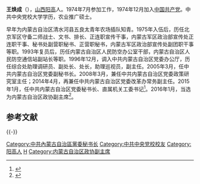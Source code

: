 '''王焕成'''（{{bd|1956年|9月||catIdx=F符}}），[[山西|山西]][[阳高|阳高]]人。1974年7月参加工作，1974年12月加入[[中国共产党|中国共产党]]。中共中央党校大学学历，农业推广硕士。

早年为内蒙古自治区清水河县五良太青年农场插队知青。1975年入伍后，历任北京军区守备二师战士、文书、排长、正连职宣传干事，内蒙古军区政治部宣传处正连职干事、秘书处副营职秘书、正营职秘书，内蒙古军区政治部宣传处副团职干事等职。1993年复员后，历任内蒙古自治区人民防空办公室干部，内蒙古自治区人民防空通信站副站长等职。1996年12月，调入中共内蒙古自治区党委办公厅，历任综合处助理调研员、副处长、处长，助理巡视员，副主任。2005年3月，任中共内蒙古自治区党委副秘书长。2008年3月，兼任中共内蒙古自治区党委政策研究室主任；2014年4月，再兼任中共内蒙古自治区党委改革办常务副主任。2015年1月，任中共内蒙古自治区党委秘书长、直属机关工委书记<ref>{{cite web|url=http://www.thepaper.cn/newsDetail_forward_1308171|publisher=澎湃新闻社|accessdate=2015-03-05|title=王焕承终获“扶正”，此前任内蒙古自治区党委副秘书长十年|archive-date=2015-03-17|archive-url=https://web.archive.org/web/20150317015447/http://www.thepaper.cn/newsDetail_forward_1308171|dead-url=no}}</ref>。2016年1月，当选为内蒙古自治区政协副主席<ref>{{cite web|url=http://district.ce.cn/newarea/sddy/201601/28/t20160128_8617704.shtml|publisher=中国经济网|accessdate=2016-01-28|title=王焕承、罗志虎当选内蒙古自治区政协副主席 魏军任秘书长|archive-date=2016-01-29|archive-url=https://web.archive.org/web/20160129095320/http://district.ce.cn/newarea/sddy/201601/28/t20160128_8617704.shtml|dead-url=no}}</ref>。

==参考文献==
{{reflist|2}}
{{-}}
{{start box}}
{{s-ppo|cpc}}
{{s-before|[[符太增|符太增]]}}
{{s-title|[[中国共产党内蒙古自治区委员会|中国共产党内蒙古自治区委员会]]秘书长|2015年1月-2016年3月}}
{{s-after|[[张院忠|张院忠]]}}
{{end box}}

{{DEFAULTSORT:Wang王}}
[[Category:中共內蒙古自治區黨委秘书长|Category:中共內蒙古自治區黨委秘书长]]
[[Category:中共中央党校校友|Category:中共中央党校校友]]
[[Category:阳高人|Category:阳高人]]
[[Category:王姓|H]]
[[Category:内蒙古自治区政协副主席|Category:内蒙古自治区政协副主席]]